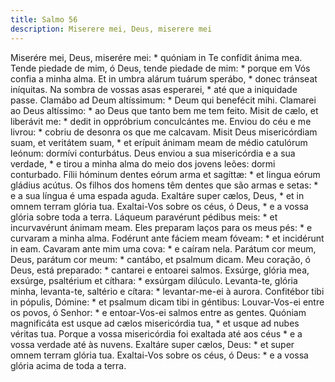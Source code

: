 ```yaml
---
title: Salmo 56
description: Miserere mei, Deus, miserere mei
---
```


<div class="side-by-side not-content">
  <span>
    Miserére mei, Deus, miserére mei: * quóniam in Te confídit ánima mea.
  </span>
  <span>
    Tende piedade de mim, ó Deus, tende piedade de mim: * porque em Vós confia a
    minha alma.
  </span>
  <span>
    Et in umbra alárum tuárum sperábo, * donec tránseat iníquitas.
  </span>
  <span>
    Na sombra de vossas asas esperarei, * até que a iniquidade passe.
  </span>
  <span>
    Clamábo ad Deum altíssimum: * Deum qui benefécit mihi.
  </span>
  <span>
    Clamarei ao Deus altíssimo: * ao Deus que tanto bem me tem feito.
  </span>
  <span>
    Misit de cælo, et liberávit me: * dedit in oppróbrium conculcántes me.
  </span>
  <span>
    Enviou do céu e me livrou: * cobriu de desonra os que me calcavam.
  </span>
  <span>
    Misit Deus misericórdiam suam, et veritátem suam, * et erípuit ánimam meam
    de médio catulórum leónum: dormívi conturbátus.
  </span>
  <span>
    Deus enviou a sua misericórdia e a sua verdade, * e tirou a minha alma do
    meio dos jovens leões: dormi conturbado.
  </span>
  <span>
    Fílii hóminum dentes eórum arma et sagíttæ: * et lingua eórum gládius
    acútus.
  </span>
  <span>
    Os filhos dos homens têm dentes que são armas e setas: * e a sua língua é
    uma espada aguda.
  </span>
  <span>
    Exaltáre super cælos, Deus, * et in omnem terram glória tua.
  </span>
  <span>
    Exaltai-Vos sobre os céus, ó Deus, * e a vossa glória sobre toda a terra.
  </span>
  <span>
    Láqueum paravérunt pédibus meis: * et incurvavérunt ánimam meam.
  </span>
  <span>
    Eles preparam laços para os meus pés: * e curvaram a minha alma.
  </span>
  <span>
    Fodérunt ante fáciem meam fóveam: * et incidérunt in eam.
  </span>
  <span>Cavaram ante mim uma cova: * e caíram nela.</span>
  <span>
    Parátum cor meum, Deus, parátum cor meum: * cantábo, et psalmum dicam.
  </span>
  <span>
    Meu coração, ó Deus, está preparado: * cantarei e entoarei salmos.
  </span>
  <span>
    Exsúrge, glória mea, exsúrge, psaltérium et cíthara: * exsúrgam dilúculo.
  </span>
  <span>
    Levanta-te, glória minha, levanta-te, saltério e cítara: * levantar-me-ei à
    aurora.
  </span>
  <span>
    Confitébor tibi in pópulis, Dómine: * et psalmum dicam tibi in géntibus:
  </span>
  <span>
    Louvar-Vos-ei entre os povos, ó Senhor: * e entoar-Vos-ei salmos entre as
    gentes.
  </span>
  <span>
    Quóniam magnificáta est usque ad cælos misericórdia tua, * et usque ad nubes
    véritas tua.
  </span>
  <span>
    Porque a vossa misericórdia foi exaltada até aos céus * e a vossa verdade
    até às nuvens.
  </span>
  <span>
    Exaltáre super cælos, Deus: * et super omnem terram glória tua.
  </span>
  <span>
    Exaltai-Vos sobre os céus, ó Deus: * e a vossa glória acima de toda a terra.
  </span>
</div>
